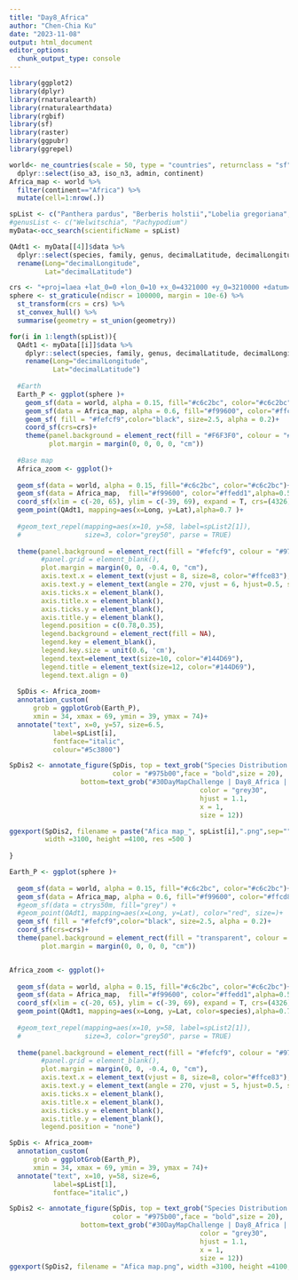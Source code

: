 ```yaml
---
title: "Day8_Africa"
author: "Chen-Chia Ku"
date: "2023-11-08"
output: html_document
editor_options: 
  chunk_output_type: console
---
```

```r
library(ggplot2)
library(dplyr)
library(rnaturalearth)
library(rnaturalearthdata)
library(rgbif)
library(sf)
library(raster)
library(ggpubr)
library(ggrepel)
```

```r
world<- ne_countries(scale = 50, type = "countries", returnclass = "sf") %>%
  dplyr::select(iso_a3, iso_n3, admin, continent)
Africa_map <- world %>% 
  filter(continent=="Africa") %>%
  mutate(cell=1:nrow(.))
```



```r
spList <- c("Panthera pardus", "Berberis holstii","Lobelia gregoriana","Welwitschia", "Pachypodium")
#genusList <- c("Welwitschia", "Pachypodium")
myData<-occ_search(scientificName = spList)


```

```r
QAdt1 <- myData[[4]]$data %>%
  dplyr::select(species, family, genus, decimalLatitude, decimalLongitude, infraspecificEpithet) %>%
  rename(Long="decimalLongitude", 
         Lat="decimalLatitude")

```


```r
crs <- "+proj=laea +lat_0=0 +lon_0=10 +x_0=4321000 +y_0=3210000 +datum=WGS84 +units=m +no_defs"
sphere <- st_graticule(ndiscr = 100000, margin = 10e-6) %>%
  st_transform(crs = crs) %>%
  st_convex_hull() %>%
  summarise(geometry = st_union(geometry))


```

```r

for(i in 1:length(spList)){
  QAdt1 <- myData[[i]]$data %>%
    dplyr::select(species, family, genus, decimalLatitude, decimalLongitude) %>%
    rename(Long="decimalLongitude", 
           Lat="decimalLatitude")
  
  #Earth
  Earth_P <- ggplot(sphere )+
    geom_sf(data = world, alpha = 0.15, fill="#c6c2bc", color="#c6c2bc")+
    geom_sf(data = Africa_map, alpha = 0.6, fill="#f99600", color="#ffcd83", linewidth=0.0002)+
    geom_sf( fill = "#fefcf9",color="black", size=2.5, alpha = 0.2)+
    coord_sf(crs=crs)+
    theme(panel.background = element_rect(fill = "#F6F3F0", colour = "#F6F3F0"), 
          plot.margin = margin(0, 0, 0, 0, "cm"))
  
  #Base map
  Africa_zoom <- ggplot()+
  
  geom_sf(data = world, alpha = 0.15, fill="#c6c2bc", color="#c6c2bc")+
  geom_sf(data = Africa_map,  fill="#f99600", color="#ffedd1",alpha=0.5 )+
  coord_sf(xlim = c(-20, 65), ylim = c(-39, 69), expand = T, crs=(4326))+
  geom_point(QAdt1, mapping=aes(x=Long, y=Lat),alpha=0.7 )+
  
  #geom_text_repel(mapping=aes(x=10, y=58, label=spList2[1]), 
  #                size=3, color="grey50", parse = TRUE)
  
  theme(panel.background = element_rect(fill = "#fefcf9", colour = "#975b00"), 
        #panel.grid = element_blank(), 
        plot.margin = margin(0, 0, -0.4, 0, "cm"),
        axis.text.x = element_text(vjust = 8, size=8, color="#ffce83"),
        axis.text.y = element_text(angle = 270, vjust = 6, hjust=0.5, size=8, color="#ffce83"),
        axis.ticks.x = element_blank(),
        axis.title.x = element_blank(),
        axis.ticks.y = element_blank(),
        axis.title.y = element_blank(), 
        legend.position = c(0.78,0.35), 
        legend.background = element_rect(fill = NA),
        legend.key = element_blank(),
        legend.key.size = unit(0.6, 'cm'), 
        legend.text=element_text(size=10, color="#144D69"), 
        legend.title = element_text(size=12, color="#144D69"),
        legend.text.align = 0)
  
  SpDis <- Africa_zoom+
  annotation_custom(
      grob = ggplotGrob(Earth_P),
      xmin = 34, xmax = 69, ymin = 39, ymax = 74)+
  annotate("text", x=0, y=57, size=6.5, 
           label=spList[i], 
           fontface="italic", 
           colour="#5c3800")

SpDis2 <- annotate_figure(SpDis, top = text_grob("Species Distribution in Africa",
                          color = "#975b00",face = "bold",size = 20), 
                  bottom=text_grob("#30DayMapChallenge | Day8_Africa | @jjakon11",
                                                color = "grey30", 
                                                hjust = 1.1, 
                                                x = 1,
                                                size = 12))

ggexport(SpDis2, filename = paste("Afica map_", spList[i],".png",sep=""), 
         width =3100, height =4100, res =500 )
  
}

```

```r

Earth_P <- ggplot(sphere )+
  
  geom_sf(data = world, alpha = 0.15, fill="#c6c2bc", color="#c6c2bc")+
  geom_sf(data = Africa_map, alpha = 0.6, fill="#f99600", color="#ffcd83", linewidth=0.0002)+
  #geom_sf(data = ctrys50m, fill="grey") +
  #geom_point(QAdt1, mapping=aes(x=Long, y=Lat), color="red", size=)+
  geom_sf( fill = "#fefcf9",color="black", size=2.5, alpha = 0.2)+
  coord_sf(crs=crs)+
  theme(panel.background = element_rect(fill = "transparent", colour = "transparent"), 
        plot.margin = margin(0, 0, 0, 0, "cm"))


Africa_zoom <- ggplot()+
  
  geom_sf(data = world, alpha = 0.15, fill="#c6c2bc", color="#c6c2bc")+
  geom_sf(data = Africa_map,  fill="#f99600", color="#ffedd1",alpha=0.5 )+
  coord_sf(xlim = c(-20, 65), ylim = c(-39, 69), expand = T, crs=(4326))+
  geom_point(QAdt1, mapping=aes(x=Long, y=Lat, color=species),alpha=0.7 )+
  
  #geom_text_repel(mapping=aes(x=10, y=58, label=spList2[1]), 
  #                size=3, color="grey50", parse = TRUE)
  
  theme(panel.background = element_rect(fill = "#fefcf9", colour = "#975b00"), 
        #panel.grid = element_blank(), 
        plot.margin = margin(0, 0, -0.4, 0, "cm"),
        axis.text.x = element_text(vjust = 8, size=8, color="#ffce83"),
        axis.text.y = element_text(angle = 270, vjust = 5, hjust=0.5, size=8, color="#ffce83"),
        axis.ticks.x = element_blank(),
        axis.title.x = element_blank(),
        axis.ticks.y = element_blank(),
        axis.title.y = element_blank(), 
        legend.position = "none")

SpDis <- Africa_zoom+
  annotation_custom(
      grob = ggplotGrob(Earth_P),
      xmin = 34, xmax = 69, ymin = 39, ymax = 74)+
  annotate("text", x=10, y=58, size=6, 
           label=spList[1], 
           fontface="italic",)

SpDis2 <- annotate_figure(SpDis, top = text_grob("Species Distribution in Africa",
                          color = "#975b00",face = "bold",size = 20), 
                  bottom=text_grob("#30DayMapChallenge | Day8_Africa | @jjakon11",
                                                color = "grey30", 
                                                hjust = 1.1, 
                                                x = 1,
                                                size = 12))
ggexport(SpDis2, filename = "Afica map.png", width =3100, height =4100, res =500 )
```
